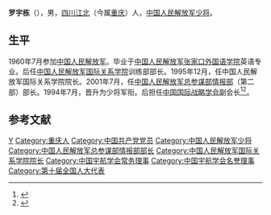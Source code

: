 '''罗宇栋'''（{{bd|1943年|8月||}}），男，[[四川|四川]][[江北县|江北]]（今属[[重庆|重庆]]）人，[[中国人民解放军少将|中国人民解放军少将]]。

== 生平 ==
1960年7月参加[[中国人民解放军|中国人民解放军]]。毕业于[[中国人民解放军战略支援部队信息工程大学|中国人民解放军张家口外国语学院]]英语专业。后任[[中国人民解放军国际关系学院|中国人民解放军国际关系学院]]训练部部长。1995年12月，任中国人民解放军国际关系学院院长。2001年7月，任[[中国人民解放军总参谋部情报部|中国人民解放军总参谋部情报部]]（第二部）部长。1994年7月，晋升为少将军衔。后担任[[中国国际战略学会|中国国际战略学会]]副会长<ref>{{cite news|title=友好往来|url=http://news.sina.com.cn/o/2004-10-21/05243985742s.shtml|date=2004-10-21|newspaper=新浪网|accessdate=2014-12-10|archive-date=2017-08-07|archive-url=https://web.archive.org/web/20170807152101/http://news.sina.com.cn/o/2004-10-21/05243985742s.shtml|dead-url=no}}</ref><ref>{{cite news|title=两会关注：感受重要战略机遇期的脉动|url=http://www.gmw.cn/content/2007-03/14/content_571051.htm|date=2007-03-14|newspaper=光明网|accessdate=2014-12-10|archive-date=2015-09-24|archive-url=https://web.archive.org/web/20150924045133/http://www.gmw.cn/content/2007-03/14/content_571051.htm|dead-url=no}}</ref>。

== 参考文献 ==
{{reflist}}

{{start box}}
{{s-mil|pla}}
{{s-before|[[熊光楷|熊光楷]]}}
{{s-title|[[中国人民解放军总参谋部情报部|中国人民解放军总参谋部情报部]]部长|1992年11月－1995年12月}} 
{{s-after|[[姬胜德|姬胜德]]}}
{{s-before|[[陈开曾|陈开曾]]}}
{{s-title|[[中国人民解放军总参谋部情报部|中国人民解放军总参谋部情报部]]部长|2001年7月－2003年12月}} 
{{s-after|[[黄柏富|黄柏富]]}}
{{end box}}

{{Navboxes
| title  = 罗宇栋在[[中国宇航学会|中国宇航学会]]的职务
| list1  =
{{中国宇航学会第四届理事会}}
{{中国宇航学会第五届理事会}}
}}

{{Authority control}}

{{DEFAULTSORT:Luo罗}}
[[Category:罗姓|Y]]
[[Category:重庆人|Category:重庆人]]
[[Category:中国共产党党员|Category:中国共产党党员]]
[[Category:中国人民解放军少将|Category:中国人民解放军少将]]
[[Category:中国人民解放军总参谋部情报部部长|Category:中国人民解放军总参谋部情报部部长]]
[[Category:中国人民解放军国际关系学院院长|Category:中国人民解放军国际关系学院院长]]
[[Category:中国宇航学会常务理事|Category:中国宇航学会常务理事]]
[[Category:中国宇航学会名誉理事|Category:中国宇航学会名誉理事]]
[[Category:第十届全国人大代表|Category:第十届全国人大代表]]

{{中国军事人物小作品}}